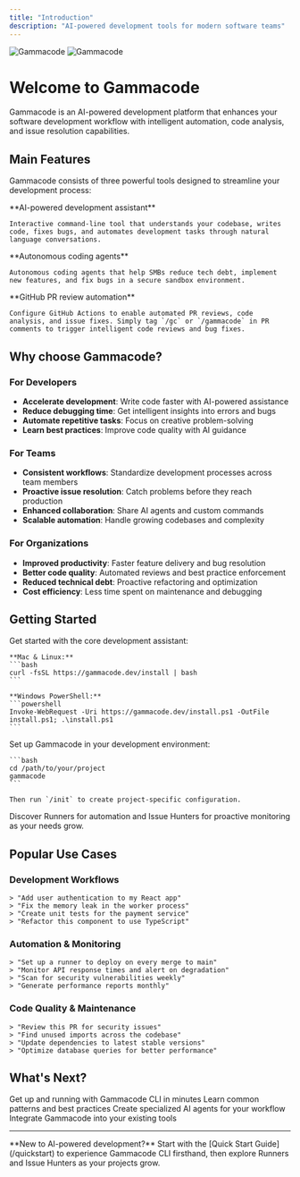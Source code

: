 ```yaml
---
title: "Introduction"
description: "AI-powered development tools for modern software teams"
---
```


<div style={{textAlign: 'center', marginBottom: '2rem'}}>
  <img src="/logo/light.svg" alt="Gammacode" style={{height: '80px', marginBottom: '1rem'}} className="block dark:hidden" />
  <img src="/logo/dark.svg" alt="Gammacode" style={{height: '80px', marginBottom: '1rem'}} className="hidden dark:block" />
</div>

# Welcome to Gammacode

Gammacode is an AI-powered development platform that enhances your software development workflow with intelligent automation, code analysis, and issue resolution capabilities.

## Main Features

Gammacode consists of three powerful tools designed to streamline your development process:

<CardGroup cols={2}>
  <Card title="Gammacode CLI" icon="terminal" href="/quickstart">
    **AI-powered development assistant**
    
    Interactive command-line tool that understands your codebase, writes code, fixes bugs, and automates development tasks through natural language conversations.
  </Card>
  
  <Card title="Gammacode Runners" icon="play" href="/runners/overview">
    **Autonomous coding agents**
    
    Autonomous coding agents that help SMBs reduce tech debt, implement new features, and fix bugs in a secure sandbox environment.
  </Card>
</CardGroup>

<CardGroup cols={1}>
  <Card title="Gammacode Issue Hunters" icon="bug" href="/api-reference/introduction">
    **GitHub PR review automation**
    
    Configure GitHub Actions to enable automated PR reviews, code analysis, and issue fixes. Simply tag `/gc` or `/gammacode` in PR comments to trigger intelligent code reviews and bug fixes.
  </Card>
</CardGroup>

## Why choose Gammacode?

### For Developers
- **Accelerate development**: Write code faster with AI-powered assistance
- **Reduce debugging time**: Get intelligent insights into errors and bugs
- **Automate repetitive tasks**: Focus on creative problem-solving
- **Learn best practices**: Improve code quality with AI guidance

### For Teams
- **Consistent workflows**: Standardize development processes across team members
- **Proactive issue resolution**: Catch problems before they reach production
- **Enhanced collaboration**: Share AI agents and custom commands
- **Scalable automation**: Handle growing codebases and complexity

### For Organizations
- **Improved productivity**: Faster feature delivery and bug resolution
- **Better code quality**: Automated reviews and best practice enforcement
- **Reduced technical debt**: Proactive refactoring and optimization
- **Cost efficiency**: Less time spent on maintenance and debugging

## Getting Started

<Steps>
  <Step title="Install Gammacode CLI">
    Get started with the core development assistant:
    
    **Mac & Linux:**
    ```bash
    curl -fsSL https://gammacode.dev/install | bash
    ```
    
    **Windows PowerShell:**
    ```powershell
    Invoke-WebRequest -Uri https://gammacode.dev/install.ps1 -OutFile install.ps1; .\install.ps1
    ```
  </Step>

  <Step title="Initialize your project">
    Set up Gammacode in your development environment:
    
    ```bash
    cd /path/to/your/project
    gammacode
    ```
    
    Then run `/init` to create project-specific configuration.
  </Step>

  <Step title="Explore advanced features">
    Discover Runners for automation and Issue Hunters for proactive monitoring as your needs grow.
  </Step>
</Steps>

## Popular Use Cases

### Development Workflows
```
> "Add user authentication to my React app"
> "Fix the memory leak in the worker process"
> "Create unit tests for the payment service"
> "Refactor this component to use TypeScript"
```

### Automation & Monitoring
```
> "Set up a runner to deploy on every merge to main"
> "Monitor API response times and alert on degradation"
> "Scan for security vulnerabilities weekly"
> "Generate performance reports monthly"
```

### Code Quality & Maintenance
```
> "Review this PR for security issues"
> "Find unused imports across the codebase"
> "Update dependencies to latest stable versions"
> "Optimize database queries for better performance"
```

## What's Next?

<CardGroup cols={2}>
  <Card title="Quick Start Guide" icon="rocket" href="/quickstart">
    Get up and running with Gammacode CLI in minutes
  </Card>
  
  <Card title="Development Workflows" icon="code" href="/development">
    Learn common patterns and best practices
  </Card>
  
  <Card title="Agents & Automation" icon="robot" href="/agents">
    Create specialized AI agents for your workflow
  </Card>
  
  <Card title="API Documentation" icon="book" href="/api-reference/introduction">
    Integrate Gammacode into your existing tools
  </Card>
</CardGroup>

---

<Note>
  **New to AI-powered development?** Start with the [Quick Start Guide](/quickstart) to experience Gammacode CLI firsthand, then explore Runners and Issue Hunters as your projects grow.
</Note>